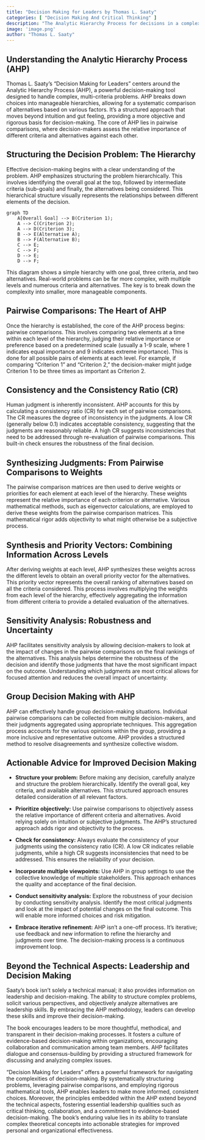 ```yaml
---
title: "Decision Making for Leaders by Thomas L. Saaty"
categories: [ "Decision Making And Critical Thinking" ]
description: "The Analytic Hierarchy Process for decisions in a complex world"
image: 'image.png'
author: "Thomas L. Saaty"
---
```

## Understanding the Analytic Hierarchy Process (AHP)

Thomas L. Saaty's "Decision Making for Leaders" centers around the Analytic Hierarchy Process (AHP), a powerful decision-making tool designed to handle complex, multi-criteria problems.  AHP breaks down choices into manageable hierarchies, allowing for a systematic comparison of alternatives based on various factors. It's a structured approach that moves beyond intuition and gut feeling, providing a more objective and rigorous basis for decision-making.  The core of AHP lies in pairwise comparisons, where decision-makers assess the relative importance of different criteria and alternatives against each other.

## Structuring the Decision Problem: The Hierarchy

Effective decision-making begins with a clear understanding of the problem. AHP emphasizes structuring the problem hierarchically. This involves identifying the overall goal at the top, followed by intermediate criteria (sub-goals) and finally, the alternatives being considered.  This hierarchical structure visually represents the relationships between different elements of the decision.

```mermaid
graph TD
    A[Overall Goal] --> B(Criterion 1);
    A --> C(Criterion 2);
    A --> D(Criterion 3);
    B --> E(Alternative A);
    B --> F(Alternative B);
    C --> E;
    C --> F;
    D --> E;
    D --> F;
```

This diagram shows a simple hierarchy with one goal, three criteria, and two alternatives.  Real-world problems can be far more complex, with multiple levels and numerous criteria and alternatives. The key is to break down the complexity into smaller, more manageable components.

## Pairwise Comparisons: The Heart of AHP

Once the hierarchy is established, the core of the AHP process begins: pairwise comparisons. This involves comparing two elements at a time within each level of the hierarchy, judging their relative importance or preference based on a predetermined scale (usually a 1-9 scale, where 1 indicates equal importance and 9 indicates extreme importance).  This is done for all possible pairs of elements at each level.  For example, if comparing "Criterion 1" and "Criterion 2," the decision-maker might judge Criterion 1 to be three times as important as Criterion 2.

## Consistency and the Consistency Ratio (CR)

Human judgment is inherently inconsistent.  AHP accounts for this by calculating a consistency ratio (CR) for each set of pairwise comparisons.  The CR measures the degree of inconsistency in the judgments.  A low CR (generally below 0.1) indicates acceptable consistency, suggesting that the judgments are reasonably reliable.  A high CR suggests inconsistencies that need to be addressed through re-evaluation of pairwise comparisons. This built-in check ensures the robustness of the final decision.

## Synthesizing Judgments: From Pairwise Comparisons to Weights

The pairwise comparison matrices are then used to derive weights or priorities for each element at each level of the hierarchy. These weights represent the relative importance of each criterion or alternative.  Various mathematical methods, such as eigenvector calculations, are employed to derive these weights from the pairwise comparison matrices. This mathematical rigor adds objectivity to what might otherwise be a subjective process.

## Synthesis and Priority Vectors: Combining Information Across Levels

After deriving weights at each level, AHP synthesizes these weights across the different levels to obtain an overall priority vector for the alternatives. This priority vector represents the overall ranking of alternatives based on all the criteria considered.  This process involves multiplying the weights from each level of the hierarchy, effectively aggregating the information from different criteria to provide a detailed evaluation of the alternatives.


## Sensitivity Analysis: Robustness and Uncertainty

AHP facilitates sensitivity analysis by allowing decision-makers to look at the impact of changes in the pairwise comparisons on the final rankings of the alternatives. This analysis helps determine the robustness of the decision and identify those judgments that have the most significant impact on the outcome.  Understanding which judgments are most critical allows for focused attention and reduces the overall impact of uncertainty.

## Group Decision Making with AHP

AHP can effectively handle group decision-making situations. Individual pairwise comparisons can be collected from multiple decision-makers, and their judgments aggregated using appropriate techniques. This aggregation process accounts for the various opinions within the group, providing a more inclusive and representative outcome. AHP provides a structured method to resolve disagreements and synthesize collective wisdom.


## Actionable Advice for Improved Decision Making

* **Structure your problem:** Before making any decision, carefully analyze and structure the problem hierarchically. Identify the overall goal, key criteria, and available alternatives.  This structured approach ensures detailed consideration of all relevant factors.

* **Prioritize objectively:** Use pairwise comparisons to objectively assess the relative importance of different criteria and alternatives. Avoid relying solely on intuition or subjective judgments. The AHP's structured approach adds rigor and objectivity to the process.

* **Check for consistency:**  Always evaluate the consistency of your judgments using the consistency ratio (CR).  A low CR indicates reliable judgments, while a high CR suggests inconsistencies that need to be addressed.  This ensures the reliability of your decision.

* **Incorporate multiple viewpoints:** Use AHP in group settings to use the collective knowledge of multiple stakeholders. This approach enhances the quality and acceptance of the final decision.

* **Conduct sensitivity analysis:**  Explore the robustness of your decision by conducting sensitivity analysis.  Identify the most critical judgments and look at the impact of potential changes on the final outcome. This will enable more informed choices and risk mitigation.

* **Embrace iterative refinement:** AHP isn't a one-off process.  It's iterative; use feedback and new information to refine the hierarchy and judgments over time. The decision-making process is a continuous improvement loop.


## Beyond the Technical Aspects: Leadership and Decision Making

Saaty's book isn't solely a technical manual; it also provides information on leadership and decision-making.  The ability to structure complex problems, solicit various perspectives, and objectively analyze alternatives are leadership skills. By embracing the AHP methodology, leaders can develop these skills and improve their decision-making.

The book encourages leaders to be more thoughtful, methodical, and transparent in their decision-making processes. It fosters a culture of evidence-based decision-making within organizations, encouraging collaboration and communication among team members. AHP facilitates dialogue and consensus-building by providing a structured framework for discussing and analyzing complex issues.

"Decision Making for Leaders" offers a powerful framework for navigating the complexities of decision-making. By systematically structuring problems, leveraging pairwise comparisons, and employing rigorous mathematical tools, AHP enables leaders to make more informed, consistent choices.  Moreover, the principles embedded within the AHP extend beyond the technical aspects, fostering essential leadership qualities such as critical thinking, collaboration, and a commitment to evidence-based decision-making. The book's enduring value lies in its ability to translate complex theoretical concepts into actionable strategies for improved personal and organizational effectiveness.

